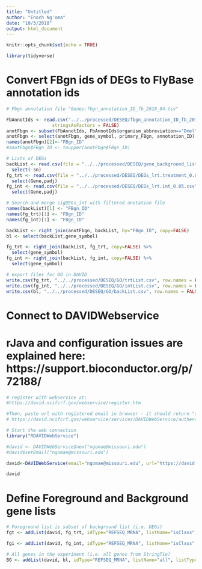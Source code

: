 ```yaml
---
title: "Untitled"
author: "Enoch Ng'oma"
date: "10/3/2018"
output: html_document
---
```


```r
knitr::opts_chunk$set(echo = TRUE)

library(tidyverse)

```

# Convert FBgn ids of DEGs to FlyBase annotation ids 

```r
# Fbgn annotation file "Genes:fbgn_annotation_ID_fb_2018_04.tsv"

FbAnnotIds <- read.csv("../../processed/DESEQ/fbgn_annotation_ID_fb_2018_04.csv",
                 stringsAsFactors = FALSE)
anotFbgn <- subset(FbAnnotIds, FbAnnotIds$organism_abbreviation=="Dmel")
anotFbgn <- select(anotFbgn, gene_symbol, primary_FBgn, annotation_ID)
names(anotFbgn)[2]<-"FBgn_ID"
#anotFbgn$FBgn_ID <- toupper(anotFbgn$FBgn_ID)

# Lists of DEGs
backList <- read.csv(file = "../../processed/DESEQ/gene_background_list.csv") %>%
  select(-sn)
fg_trt <- read.csv(file = "../../processed/DESEQ/DEGs_lrt.treatment_0.05.csv") %>%
  select(Gene,padj)
fg_int <- read.csv(file = "../../processed/DESEQ/DEGs_lrt.int_0.05.csv") %>%
  select(Gene,padj)

# Search and merge sigDEGs_int with filtered anotation file
names(backList)[1] <- "FBgn_ID"
names(fg_trt)[1] <- "FBgn_ID"
names(fg_int)[1] <- "FBgn_ID"

backList <- right_join(anotFbgn, backList, by="FBgn_ID", copy=FALSE)
bl <- select(backList,gene_symbol)

fg_trt <- right_join(backList, fg_trt, copy=FALSE) %>%
  select(gene_symbol)
fg_int <- right_join(backList, fg_int, copy=FALSE) %>%
  select(gene_symbol)

# export files for GO in DAVID
write.csv(fg_trt, "../../processed/DESEQ/GO/trtList.csv", row.names = FALSE)
write.csv(fg_int, "../../processed/DESEQ/GO/intList.csv", row.names = FALSE)
write.csv(bl, "../../processed/DESEQ/GO/backList.csv", row.names = FALSE)
```

# Connect to DAVIDWebservice
# rJava and configuration issues are explained here: https://support.bioconductor.org/p/72188/

```r
# register with webservice at:
#https://david.ncifcrf.gov/webservice/register.htm

#Then, paste url with registered email in browser - it should return "true"
# https://david.ncifcrf.gov/webservice/services/DAVIDWebService/authenticate?args0=ngomae@missouri.edu

# Start the web connection
library("RDAVIDWebService")

#david <- DAVIDWebService$new("ngomae@missouri.edu")
#david$setEmail("ngomae@missouri.edu")

david<-DAVIDWebService(email="ngomae@missouri.edu", url="https://david.ncifcrf.gov/webservice/services/DAVIDWebService.DAVIDWebServiceHttpSoap12Endpoint/")

david
```

# Define Foreground and Background gene lists

```r
# Foreground list is subset of background list (i.e. DEGs)
fgt <- addList(david, fg_trt, idType="REFSEQ_MRNA", listName="isClass", listType="Gene")

fgi <- addList(david, fg_int, idType="REFSEQ_MRNA", listName="isClass", listType="Gene")

# All genes in the experiment (i.e. all genes from StringTie)
BG <- addList(david, bl, idType="REFSEQ_MRNA", listName="all", listType="Background")
```

